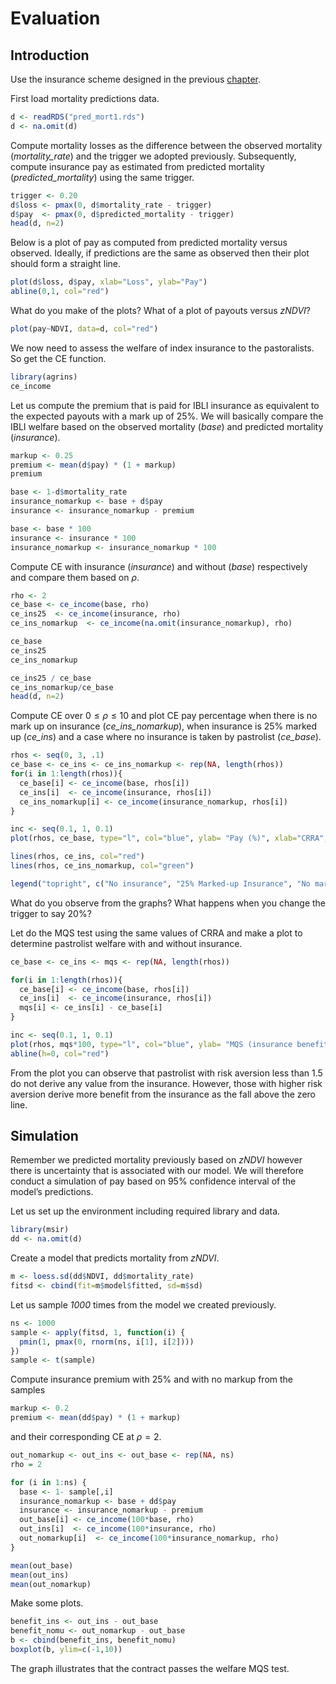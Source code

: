 # Evaluation

## Introduction

Use the insurance scheme designed in the previous [chapter](6-design.html). 

First load mortality predictions data.

```r
d <- readRDS("pred_mort1.rds")
d <- na.omit(d)
```

Compute mortality losses as the difference between the observed mortality (*mortality_rate*) and the trigger we adopted previously. Subsequently, compute insurance pay as estimated from predicted mortality (*predicted_mortality*) using the same trigger.

```r
trigger <- 0.20
d$loss <- pmax(0, d$mortality_rate - trigger)
d$pay  <- pmax(0, d$predicted_mortality - trigger)
head(d, n=2)
```

Below is a plot of pay as computed from predicted mortality versus observed. Ideally, if predictions are the same as observed then their plot should form a straight line.

```r
plot(d$loss, d$pay, xlab="Loss", ylab="Pay")
abline(0,1, col="red")
```

What do you make of the plots? What of a plot of payouts versus *zNDVI*?

```r
plot(pay~NDVI, data=d, col="red")
```

We now need to assess the welfare of index insurance to the pastoralists. So get the CE function.

```r
library(agrins)
ce_income
```

Let us compute the premium that is paid for IBLI insurance as equivalent to the expected payouts with a mark up of 25%. We will basically compare the IBLI welfare based on the observed mortality (*base*) and predicted mortality (*insurance*).

```r
markup <- 0.25
premium <- mean(d$pay) * (1 + markup)
premium

base <- 1-d$mortality_rate
insurance_nomarkup <- base + d$pay
insurance <- insurance_nomarkup - premium

base <- base * 100
insurance <- insurance * 100
insurance_nomarkup <- insurance_nomarkup * 100
```

Compute CE with insurance (*insurance*) and without (*base*) respectively and compare them based on $\rho$.

```r
rho <- 2
ce_base <- ce_income(base, rho)
ce_ins25  <- ce_income(insurance, rho)
ce_ins_nomarkup  <- ce_income(na.omit(insurance_nomarkup), rho)

ce_base 
ce_ins25
ce_ins_nomarkup

ce_ins25 / ce_base
ce_ins_nomarkup/ce_base
head(d, n=2)

```

Compute CE over $0 \leq \rho \leq 10$ and plot CE pay percentage when there is no mark up on insurance (*ce_ins_nomarkup*), when insurance is 25% marked up (*ce_ins*) and a case where no insurance is taken by pastrolist (*ce_base*).

```r
rhos <- seq(0, 3, .1)
ce_base <- ce_ins <- ce_ins_nomarkup <- rep(NA, length(rhos))
for(i in 1:length(rhos)){
  ce_base[i] <- ce_income(base, rhos[i])
  ce_ins[i]  <- ce_income(insurance, rhos[i])
  ce_ins_nomarkup[i] <- ce_income(insurance_nomarkup, rhos[i])
}

inc <- seq(0.1, 1, 0.1)
plot(rhos, ce_base, type="l", col="blue", ylab= "Pay (%)", xlab="CRRA", cex=2, ylim=c(70, 90))

lines(rhos, ce_ins, col="red")
lines(rhos, ce_ins_nomarkup, col="green")

legend("topright", c("No insurance", "25% Marked-up Insurance", "No mark up"), lty=1, col=c("blue", "red", "green"), title = "IBLI contract type", bty = "n")

```

What do you observe from the graphs? What happens when you change the trigger to say 20%?

Let do the MQS test using the same values of CRRA and make a plot to determine pastrolist welfare with and without insurance.

```r
ce_base <- ce_ins <- mqs <- rep(NA, length(rhos))

for(i in 1:length(rhos)){
  ce_base[i] <- ce_income(base, rhos[i])
  ce_ins[i]  <- ce_income(insurance, rhos[i])
  mqs[i] <- ce_ins[i] - ce_base[i]
}

inc <- seq(0.1, 1, 0.1)
plot(rhos, mqs*100, type="l", col="blue", ylab= "MQS (insurance benefit in %)", xlab="CRRA", cex=2)
abline(h=0, col="red")

```

From the plot you can observe that pastrolist with risk aversion less than 1.5 do not derive any value from the insurance. However, those with higher risk aversion derive more benefit from the insurance as the fall above the zero line.

## Simulation

Remember we predicted mortality previously based on *zNDVI* however there is uncertainty that is associated with our model. We will therefore conduct a simulation of pay based on 95% confidence interval of the model's predictions.

Let us set up the environment including required library and data.

```r
library(msir)
dd <- na.omit(d)

```

Create a model that predicts mortality from *zNDVI*. 

```r
m <- loess.sd(dd$NDVI, dd$mortality_rate)
fitsd <- cbind(fit=m$model$fitted, sd=m$sd)

```

Let us sample *1000* times from the model we created previously.

```r
ns <- 1000
sample <- apply(fitsd, 1, function(i) {
  pmin(1, pmax(0, rnorm(ns, i[1], i[2])))
})
sample <- t(sample)
```

Compute insurance premium with 25% and with no markup from the samples

```r
markup <- 0.2
premium <- mean(dd$pay) * (1 + markup)
```

and their corresponding CE at $\rho=2$.

```r
out_nomarkup <- out_ins <- out_base <- rep(NA, ns)
rho = 2

for (i in 1:ns) {
  base <- 1- sample[,i]
  insurance_nomarkup <- base + dd$pay
  insurance <- insurance_nomarkup - premium
  out_base[i] <- ce_income(100*base, rho)
  out_ins[i]  <- ce_income(100*insurance, rho)
  out_nomarkup[i]  <- ce_income(100*insurance_nomarkup, rho)
}

mean(out_base)
mean(out_ins)
mean(out_nomarkup)

```

Make some plots.

```r
benefit_ins <- out_ins - out_base
benefit_nomu <- out_nomarkup - out_base
b <- cbind(benefit_ins, benefit_nomu)
boxplot(b, ylim=c(-1,10))
```

The graph illustrates that the contract passes the welfare MQS test. 

